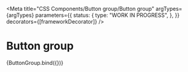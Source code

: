 
<Meta
  title="CSS Components/Button group/Button group"
  argTypes={argTypes}
  parameters={{
    status: {
      type: "WORK IN PROGRESS",
    },
  }}
  decorators={[frameworkDecorator]}
/>

# Button group

<Canvas>
  <Story name="Button group" args={defaultArgs}>
    {ButtonGroup.bind({})}
  </Story>
</Canvas>

<ArgsTable story="Button group" />
